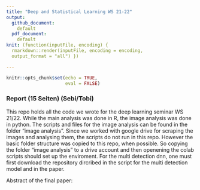 ```yaml
---
title: "Deep and Statistical Learning WS 21-22"
output: 
  github_document:
    default
  pdf_document:
    default
knit: (function(inputFile, encoding) {
  rmarkdown::render(inputFile, encoding = encoding,
  output_format = "all") })

---
```


```r
knitr::opts_chunk$set(echo = TRUE, 
                      eval = FALSE)
```

### Report (15 Seiten) (Sebi/Tobi)



This repo holds all the code we wrote for the deep learning seminar WS 21/22. 
While the main analysis was done in R, the image analysis was done in python. The scripts and files for the image analysis can be found in the folder "image analysis". Since we worked with google drive for scraping the images and analysing them, the scripts do not run in this repo. However the basic folder structure was copied to this repo, when possible. So copying the folder "image analysis" to a drive account and then openening the colab scripts should set up the enviroment. For the multi detection dnn, one must first download the repository dircribed in the script for the multi detection model and in the paper. 

Abstract of the final paper:










    
